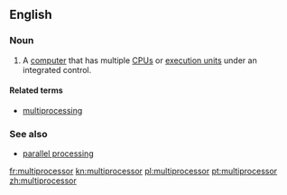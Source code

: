 ==English==

===Noun===
{{en-noun}}

# {{context|computer hardware}} A [[computer]] that has multiple [[CPU]]s or [[execution unit]]s under an integrated control.

====Related terms====
*[[multiprocessing]]

===See also===
*[[parallel processing]]

[[fr:multiprocessor]]
[[kn:multiprocessor]]
[[pl:multiprocessor]]
[[pt:multiprocessor]]
[[zh:multiprocessor]]